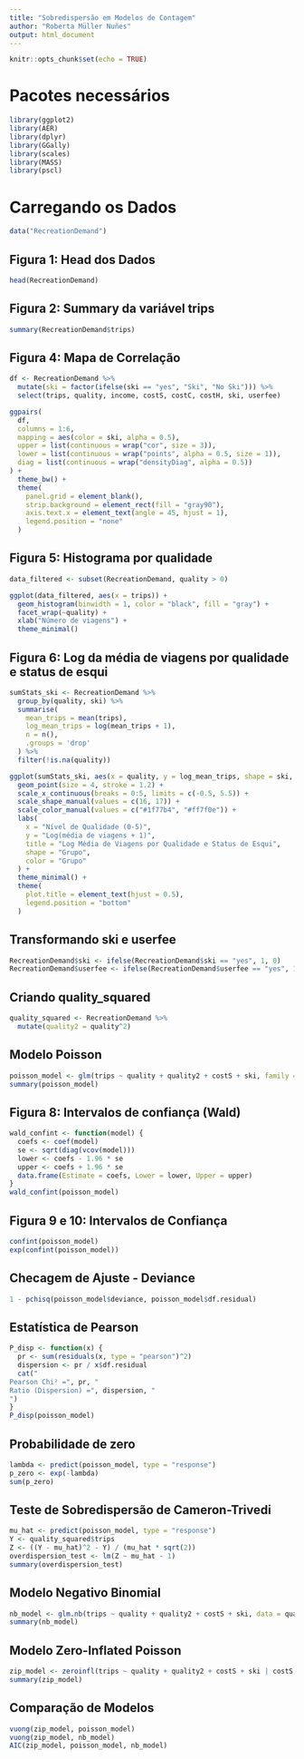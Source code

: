 ---
title: "Sobredispersão em Modelos de Contagem"
author: "Roberta Müller Nuñes"
output: html_document
---

```{r setup, include=FALSE}
knitr::opts_chunk$set(echo = TRUE)
```

# Pacotes necessários
```{r}
library(ggplot2)
library(AER)
library(dplyr)
library(GGally)
library(scales)
library(MASS)
library(pscl)
```

# Carregando os Dados
```{r}
data("RecreationDemand")
```

## Figura 1: Head dos Dados
```{r}
head(RecreationDemand)
```

## Figura 2: Summary da variável trips
```{r}
summary(RecreationDemand$trips)
```

## Figura 4: Mapa de Correlação
```{r}
df <- RecreationDemand %>%
  mutate(ski = factor(ifelse(ski == "yes", "Ski", "No Ski"))) %>%
  select(trips, quality, income, costS, costC, costH, ski, userfee)

ggpairs(
  df,
  columns = 1:6,
  mapping = aes(color = ski, alpha = 0.5),
  upper = list(continuous = wrap("cor", size = 3)),
  lower = list(continuous = wrap("points", alpha = 0.5, size = 1)),
  diag = list(continuous = wrap("densityDiag", alpha = 0.5))
) +
  theme_bw() +
  theme(
    panel.grid = element_blank(),
    strip.background = element_rect(fill = "gray90"),
    axis.text.x = element_text(angle = 45, hjust = 1),
    legend.position = "none"
  )
```

## Figura 5: Histograma por qualidade
```{r}
data_filtered <- subset(RecreationDemand, quality > 0)

ggplot(data_filtered, aes(x = trips)) +
  geom_histogram(binwidth = 1, color = "black", fill = "gray") +
  facet_wrap(~quality) +
  xlab("Número de viagens") +
  theme_minimal()
```

## Figura 6: Log da média de viagens por qualidade e status de esqui
```{r}
sumStats_ski <- RecreationDemand %>%
  group_by(quality, ski) %>%
  summarise(
    mean_trips = mean(trips),
    log_mean_trips = log(mean_trips + 1),
    n = n(),
    .groups = 'drop'
  ) %>%
  filter(!is.na(quality))

ggplot(sumStats_ski, aes(x = quality, y = log_mean_trips, shape = ski, color = ski)) +
  geom_point(size = 4, stroke = 1.2) +
  scale_x_continuous(breaks = 0:5, limits = c(-0.5, 5.5)) +
  scale_shape_manual(values = c(16, 17)) +
  scale_color_manual(values = c("#1f77b4", "#ff7f0e")) +
  labs(
    x = "Nível de Qualidade (0-5)",
    y = "Log(média de viagens + 1)",
    title = "Log Média de Viagens por Qualidade e Status de Esqui",
    shape = "Grupo",
    color = "Grupo"
  ) +
  theme_minimal() +
  theme(
    plot.title = element_text(hjust = 0.5),
    legend.position = "bottom"
  )
```

## Transformando ski e userfee
```{r}
RecreationDemand$ski <- ifelse(RecreationDemand$ski == "yes", 1, 0)
RecreationDemand$userfee <- ifelse(RecreationDemand$userfee == "yes", 1, 0)
```

## Criando quality_squared
```{r}
quality_squared <- RecreationDemand %>%
  mutate(quality2 = quality^2)
```

## Modelo Poisson
```{r}
poisson_model <- glm(trips ~ quality + quality2 + costS + ski, family = poisson, data = quality_squared)
summary(poisson_model)
```

## Figura 8: Intervalos de confiança (Wald)
```{r}
wald_confint <- function(model) {
  coefs <- coef(model)
  se <- sqrt(diag(vcov(model)))
  lower <- coefs - 1.96 * se
  upper <- coefs + 1.96 * se
  data.frame(Estimate = coefs, Lower = lower, Upper = upper)
}
wald_confint(poisson_model)
```

## Figura 9 e 10: Intervalos de Confiança
```{r}
confint(poisson_model)
exp(confint(poisson_model))
```

## Checagem de Ajuste - Deviance
```{r}
1 - pchisq(poisson_model$deviance, poisson_model$df.residual)
```

## Estatística de Pearson
```{r}
P_disp <- function(x) {
  pr <- sum(residuals(x, type = "pearson")^2)
  dispersion <- pr / x$df.residual
  cat("
Pearson Chi² =", pr, "
Ratio (Dispersion) =", dispersion, "
")
}
P_disp(poisson_model)
```

## Probabilidade de zero
```{r}
lambda <- predict(poisson_model, type = "response")
p_zero <- exp(-lambda)
sum(p_zero)
```

## Teste de Sobredispersão de Cameron-Trivedi
```{r}
mu_hat <- predict(poisson_model, type = "response")
Y <- quality_squared$trips
Z <- ((Y - mu_hat)^2 - Y) / (mu_hat * sqrt(2))
overdispersion_test <- lm(Z ~ mu_hat - 1)
summary(overdispersion_test)
```

## Modelo Negativo Binomial
```{r}
nb_model <- glm.nb(trips ~ quality + quality2 + costS + ski, data = quality_squared)
summary(nb_model)
```

## Modelo Zero-Inflated Poisson
```{r}
zip_model <- zeroinfl(trips ~ quality + quality2 + costS + ski | costS, data = quality_squared, dist = "poisson")
summary(zip_model)
```

## Comparação de Modelos
```{r}
vuong(zip_model, poisson_model)
vuong(zip_model, nb_model)
AIC(zip_model, poisson_model, nb_model)
```

